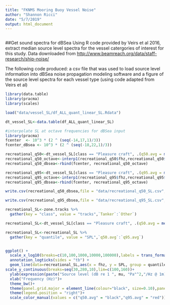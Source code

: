 ```yaml
---
title: "FKNMS Mooring Buoy Vessel Noise"
author: "Shannon Ricci"
date: "5/7/2019"
output: html_document
---
```


```r





```


##Get sound spectra for dBSea
Using R code provided by Veirs et al 2016, extract median source level spectra for the vessel catergories of interest for this study. Data downloaded from <http://www.beamreach.org/data/staff-research/ship-noise/>

The following code produced: a csv file that was used to load source level information into dBSea noise propagation modeling software and a figure of the source level spectra for each vessel type (using code adapted from Veirs et al)
```r
library(data.table)
library(pracma)
library(scales)

load("data/vessel_SL/df_ALL_quant_linear_SL.Rdata")

dt_vessel_SL<-data.table(df_ALL_quant_linear_SL)

#interpolate SL at octave frequencies for dBSea input
library(pracma)
fcenter  <- 10^3 * (2 ^ (seq(-14,17,1)/3))
fcenter_dBsea <- 10^3 * (2 ^ (seq(-18,22,1)/3))

recreational_q50<-dt_vessel_SL[class == "Pleasure craft", .(q50.avg = mean(q50)),by=fhz]
recreational_q50_octave<-interp1(recreational_q50$fhz,recreational_q50$q50.avg,fcenter)
recreational_q50_dbsea<-rbind(fcenter, recreational_q50_octave)

recreational_q95<-dt_vessel_SL[class == "Pleasure craft", .(q95.avg = mean(q95)),by=fhz]
recreational_q95_octave<-interp1(recreational_q95$fhz,recreational_q95$q95.avg,fcenter)
recreational_q95_dbsea<-rbind(fcenter, recreational_q95_octave)

write.csv(recreational_q50_dbsea,file = "data/recreational_q50_SL.csv",row.names = T, quote = F)

write.csv(recreational_q95_dbsea,file = "data/recreational_q95_SL.csv",row.names = T, quote = F)

recreational_SL<-zone.tracks %>% 
  gather(key = "class", value = "tracks",`Tanker`:`Other`)

recreational_SL<-dt_vessel_SL[class == "Pleasure craft", .(q50.avg = mean(q50), q95.avg = mean(q95)),by=fhz]

recreational_SL<-recreational_SL %>% 
  gather(key = "quantile", value = "SPL",`q50.avg`:`q95.avg`)


ggplot() +
  scale_x_log10(breaks=c(10,100,1000,10000,100000),labels = trans_format("log10", math_format(10^.x)),lim=c(20,100000)) +
  annotation_logticks(sides = "tb") +
  geom_line(data=recreational_SL,aes(x = fhz, y = SPL, group = quantile, color = quantile), size = 1)+
scale_y_continuous(breaks=seq(30,280,10),lim=c(100,160))+ 
  ylab(expression(paste("Source level (dB re 1 ", mu, "Pa"^2,"/Hz @ 1m)")))+
  xlab("Frequency (Hz)")+
  theme_bw()+
  theme(panel.grid.major = element_line(colour="black", size=0.10),panel.grid.minor.y=element_line(color="black",size=0.05))+
  theme(legend.position = "right")+
  scale_color_manual(values = c("q50.avg" = "black","q95.avg" = "red"))

```